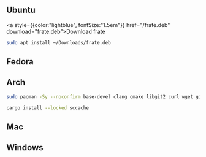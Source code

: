

## Ubuntu


<a style={{color:"lightblue", fontSize:"1.5em"}} href="/frate.deb" download="frate.deb">Download frate</a>
```bash copy
sudo apt install ~/Downloads/frate.deb
```

## Fedora

## Arch
```bash copy
sudo pacman -Sy --noconfirm base-devel clang cmake libgit2 curl wget git rustup cargo

cargo install --locked sccache
```
## Mac

## Windows
